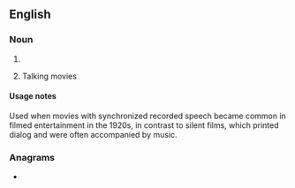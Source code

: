 ==English==

===Noun===
{{head|en|noun form}}

# {{plural of|talkie|lang=en}}
# {{lb|en|dated}} Talking movies

====Usage notes====
Used when movies with synchronized recorded speech became common in filmed entertainment in the 1920s, in contrast to silent films, which printed dialog and were often accompanied by music.

===Anagrams===
* {{anagrams|en|a=aeiklst|atslike|lakiest}}